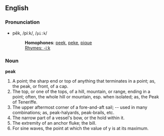 ==English==

===Pronunciation===
*pēk, /piːk/, /<tt>pi:k</tt>/
*:'''Homophones''': [[peek]], [[peke]], [[pique]]
*:[[Rhymes:English:-iːk|Rhymes: -iːk]]

===Noun===
'''peak'''

#A point; the sharp end or top of anything that terminates in a point; as, the peak, or front, of a cap.
#The top, or one of the tops, of a hill, mountain, or range, ending in a point; often, the whole hill or mountain, esp. when isolated; as, the Peak of Teneriffe.
#The upper aftermost corner of a fore-and-aft sail; -- used in many combinations; as, peak-halyards, peak-brails, etc.
#The narrow part of a vessel's bow, or the hold within it.
#The extremity of an anchor fluke; the bill.
#For sine waves, the point at which the value of y is at its maximum.